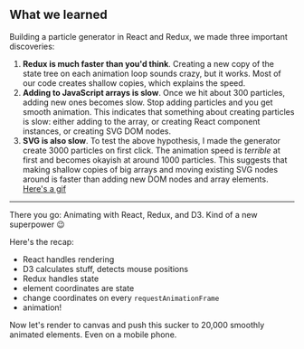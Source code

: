 ## What we learned

Building a particle generator in React and Redux, we made three important
discoveries:

1. **Redux is much faster than you'd think**. Creating a new copy of the state
   tree on each animation loop sounds crazy, but it works. Most of our code
   creates shallow copies, which explains the speed.
2. **Adding to JavaScript arrays is slow**. Once we hit about 300 particles,
   adding new ones becomes slow. Stop adding particles and you get smooth
   animation. This indicates that something about creating particles is slow:
   either adding to the array, or creating React component instances, or
   creating SVG DOM nodes.
3. **SVG is also slow**. To test the above hypothesis, I made the generator
   create 3000 particles on first click. The animation speed is _terrible_ at
   first and becomes okayish at around 1000 particles. This suggests that
   making shallow copies of big arrays and moving existing SVG nodes around is
   faster than adding new DOM nodes and array elements.
   [Here's a gif](https://i.imgur.com/ug478Me.gif)

---

There you go: Animating with React, Redux, and D3. Kind of a new superpower
:wink:

Here's the recap:

- React handles rendering
- D3 calculates stuff, detects mouse positions
- Redux handles state
- element coordinates are state
- change coordinates on every `requestAnimationFrame`
- animation!

Now let's render to canvas and push this sucker to 20,000 smoothly animated
elements. Even on a mobile phone.